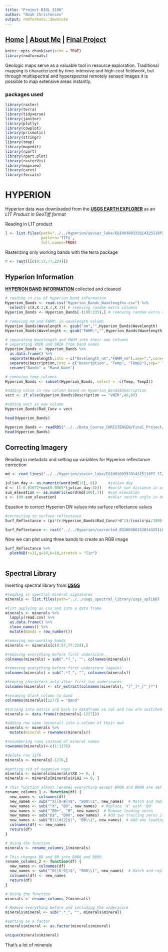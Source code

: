 ```yaml
---
title: "Project BIOL 3100"
author: "Noah Christensen"
output: rmdformats::downcute
---
```


## **[Home](http://Noahjc26.github.io/index.html)** | **[About Me](http://Noahjc26.github.io/about_me/index.html)** | **[Final Project](http://Noahjc26.github.io/final_project/index.html)**

```r
knitr::opts_chunk$set(echo = TRUE)
library(rmdformats)
```


Geologic maps serve as a valuable tool in resource exploration.
Traditional mapping is characterized by time-intensive and high-cost fieldwork, but through multispectral and hyperspectral remotely sensed images it is possible to map extensive areas instantly.




### packages used

```r
library(raster)
library(terra)
library(tidyverse)
library(janitor)
library(plotly)
library(cowplot)
library(prismatic)
library(stringr)
library(tmap)
library(mapedit)
library(rpart)
library(rpart.plot)
library(rasterVis)
library(mapview)
library(caret)
library(forcats)
```


# HYPERION


Hyperion data was downloaded from the **[USGS EARTH EXPLORER](https://earthexplorer.usgs.gov/)** as an *L1T Product in GeoTiff format*

Reading in L1T product

```r
l <- list.files(path="../../Hyperion/sevier_lake/EO1H0380332014325110PZ_1T/",
                pattern='TIF$',
                full.names=TRUE)
```


Rasterizing only working bands with the terra package

```r
r <- rast(l[c(8:57,77:224)])
```

## Hyperion Information
**[HYPERION BAND INFORMATION](https://developers.google.com/earth-engine/datasets/catalog/EO1_HYPERION#bands)** collected and cleaned
```r
# reading in csv of hyperion band information
Hyperion_Bands <- read.csv("Hyperion_Bands_Wavelengths.csv") %>%
  select(-c(X,X.1,X.2,X.3)) # removing random extra columns
Hyperion_Bands <- Hyperion_Bands[-(199:235),] # removing random extra rows

# removing nm and FWHM: in wavelength column
Hyperion_Bands$Wavelength <- gsub("nm","",Hyperion_Bands$Wavelength)
Hyperion_Bands$Wavelength <- gsub("FWHM:","",Hyperion_Bands$Wavelength)

# separating Wavelength and FWHM into their own columns
# separating VNIR and SWIR from band names
Hyperion_Bands <- Hyperion_Bands %>% 
  as.data.frame() %>% 
  separate(Wavelength,into = c("Wavelength_nm","FWHM_nm"),sep=",",convert = TRUE) %>%
  separate(Description,into = c("Description", "Temp", "Temp2"),sep=" ") %>%
  rename("Bands" = "Band_Name")

# removing temp columns 
Hyperion_Bands <- subset(Hyperion_Bands, select = -c(Temp, Temp2))

#adding value in new column based on Hyperion_Bands$Description
vect <- if_else(Hyperion_Bands$Description == "VNIR",40,80)

#adding vect as new column
Hyperion_Bands$Rad_Conv = vect

head(Hyperion_Bands)
```


```r
Hyperion_Bands <- readRDS("../../Data_Course_CHRISTENSEN/Final_Project/hyperion_band_info.rds")
head(Hyperion_Bands)
```

## Correcting Imagery
Reading in metadata and setting up variables for Hyperion reflectance correction

```r
md <- read_lines("../../Hyperion/sevier_lake/EO1H0380332014325110PZ_1T/EO1H0380332014325110PZ_MTL_L1T.TXT")

julian_day <- as.numeric(word(md[18], 8))     #julian day
d <- (1-0.01672*cos(0.9865*(julian_day-4)))   #earth sun distance in astronomical distance
sun_elevation <- as.numeric(word(md[300],7))  #sun elevation
s <- (90-sun_elevation)                       #solar zenith angle in degrees
```

Equation to correct Hyperion DN values into surface reflectance values

```r
#correcting to surface reflectance
Surf_Reflectance = (pi*(r/Hyperion_Bands$Rad_Conv)*d^2)/(cos(s*pi/180)*Hyperion_Bands$Irradiance)

```


```r
Surf_Reflectance <- rast("../../Hyperion/corrected_EO1H0380332014325110PZ_1T.tif")
```

Now we can plot using three bands to create an RGB image

```r
Surf_Reflectance %>% 
  plotRGB(r=31,g=20,b=10,stretch = "lin")
```

```r


```



## Spectral Library

Inserting spectral library from **[USGS](https://crustal.usgs.gov/speclab/QueryAll07a.php)**

```r
#reading in spectral mineral signatures
minerals <- list.files(path="../../usgs_spectral_library/usgs_splib07 (1)/ASCIIdata/ASCIIdata_splib07b_cvHYPERION/ChapterM_Minerals/", full.names=TRUE)

#list applying as csv and into a data frame
minerals <- minerals %>% 
  lapply(read.csv) %>% 
  as.data.frame() %>% 
  clean_names() %>% 
  mutate(Bands = row_number())

#removing non-working bands
minerals <- minerals[c(8:57,77:224),]

#removing everything before first underscore
colnames(minerals) = sub(".*?_", "", colnames(minerals))

#removing everything before first underscore (again)
colnames(minerals) = sub(".*?_", "", colnames(minerals))

#keeping characters only after first two underscores
colnames(minerals) <- str_extract(colnames(minerals), "[^_]*_[^_]*")

#renaming blank column to band
colnames(minerals)[1277] = "Band"

#turning into matrix and back to dataframe so col and row are switched
minerals <- data.frame(t(minerals[-1227]))

#adding row name (mineral) into a column of their own
minerals <- minerals %>% 
  mutate(mineral = rownames(minerals))

#renumbering rows instead of mineral names
rownames(minerals)<-c(1:1276)

#delete row 1276
minerals <- minerals[-1276,]

#getting rid of negative rows
minerals <- minerals[minerals$X8 >= 0, ]
minerals <- minerals[minerals$X192 >= 0, ]

# This function almost renames everything except B009 and B009 are set as B8 and B9
rename_columns_1 <- function(df) {
  new_names <- colnames(df)
  new_names <- sub("^X([0-9])$", "B00\\1", new_names)  # Match and replace 'X8' and 'X9'
  new_names <- sub("^X", "B0", new_names)  # Replace 'X' with 'B0'
  new_names <- sub("^B0+", "B", new_names)  # Remove leading zeros
  new_names <- sub("B$", "B00", new_names)  # Add two trailing zeros if it ends with 'B'
  new_names <- sub("B(\\d{2}$)", "B0\\1", new_names)  # Add one leading zero
  colnames(df) <- new_names
  return(df)
}

# Using the function
minerals <- rename_columns_1(minerals)

# This changes B8 and B9 into B008 and B009
rename_columns_2 <- function(df) {
  new_names <- colnames(df)
  new_names <- sub("^B([0-9])$", "B00\\1", new_names)  # Match and replace 'X8' and 'X9'
  colnames(df) <- new_names
  return(df)
}

# Using the function
minerals <- rename_columns_2(minerals)

# Remove everything before and including the underscore
minerals$mineral <- sub(".*_", "", minerals$mineral)

#setting as a factor
minerals$mineral <- as.factor(minerals$mineral)

unique(minerals$mineral)
```

That's a lot of minerals



